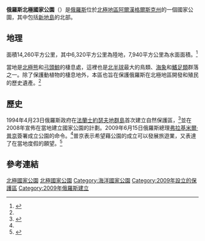 {{Infobox Protected area 
| name = 俄羅斯北極國家公園<br/>(Русская Арктика)
| iucn_category = II
| location = [[俄羅斯|俄羅斯]][[新地島|新地島]]
| nearest_city = [[阿爾漢格爾斯克|阿爾漢格爾斯克]]
| map = Russia |relief = yes
| map_caption = 在俄羅斯的位置
| lat_d = 75 | lat_m = 42 | lat_s = | lat_NS = N
| long_d = 60 | long_m = 54 | long_s = | long_EW = E
| area = 14,260平方公里
| established = 2009年6月15日
| visitation_num =
| accessdate =
| visitation_year =
| governing_body =
}}
'''俄羅斯北極國家公園'''（{{lang-ru|Русская Арктика}}）是[[俄羅斯|俄羅斯]]位於[[北極地區|北極地區]][[阿爾漢格爾斯克州|阿爾漢格爾斯克州]]的一個國家公園，其中包括[[新地島|新地島]]的北部。
==地理==
面積14,260平方公里，其中6,320平方公里為陸地，7,940平方公里為水面面積。<ref name="nenetsk">{{cite web | date = 2009-06-17 | url = http://www.adm-nao.ru/?show=news&id=2460&PHPSESSID=9aa7498197d970c343758afd1e269f8d | title = Национальный парк «Русская Арктика» | publisher = Администрация Ненецкого автономного округа | accessdate = 2009-06-22 | language = ru | archive-date = 2009-06-28 | archive-url = https://web.archive.org/web/20090628110444/http://www.adm-nao.ru/?show=news&id=2460&PHPSESSID=9aa7498197d970c343758afd1e269f8d | dead-url = yes }}</ref>

當地是[[北極熊|北極熊]]和[[弓頭鯨|弓頭鯨]]的棲息處，這裡也是[[北半球|北半球]]最大的鳥類、[[海象|海象]]和[[鰭足類|鰭足類]]群落之一。除了保護動植物的棲息地外，本區也旨在保護俄羅斯在北極地區開發和殖民的歷史遺產。<ref name="nenetsk"></ref>
==歷史==
1994年4月23日俄羅斯政府在[[法蘭士約瑟夫地群島|法蘭士約瑟夫地群島]]首次建立自然保護區，<ref name="strf">{{cite web | date = 2009-06-15 | url = http://www.strf.ru/material.aspx?CatalogId=222&d_no=20934 | title = Учреждён национальный парк «Русская Арктика» | publisher = Наука и технологии России | accessdate = 2009-06-22 | language = ru | archive-date = 2016-03-25 | archive-url = https://web.archive.org/web/20160325014827/http://www.strf.ru/material.aspx?CatalogId=222&d_no=20934 | dead-url = no }}</ref>並在2008年宣佈在當地建立國家公園的計劃。2009年6月15日俄羅斯總理[[弗拉基米爾·普京|弗拉基米爾·普京]]簽署成立公園的命令。<ref name="strf"/>普京表示希望藉公園的成立可以發展旅遊業，又表達了在當地度假的願望。<ref name="rbc">{{cite web | date = 2009-06-15 | url = http://wwf.panda.org/wwf_news/?uNewsID=167241 | title = New Russian Arctic Park to protect key polar bear habitat | publisher = 世界自然基金會 | accessdate = 2009-06-23 | archive-date = 2011-07-10 | archive-url = https://web.archive.org/web/20110710051013/http://wwf.panda.org/wwf_news/?uNewsID=167241 | dead-url = no }}</ref>

==參考連結==
<references />
[[Category:俄羅斯國家公園|北極國家公園]]
[[Category:阿爾漢格爾斯克州|北極國家公園]]
[[Category:海洋國家公園|Category:海洋國家公園]]
[[Category:2009年設立的保護區|Category:2009年設立的保護區]]
[[Category:2009年俄羅斯建立|Category:2009年俄羅斯建立]]